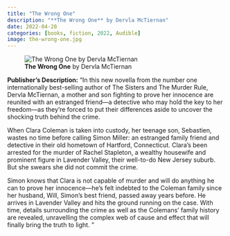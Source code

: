 ```yaml
---
title: "The Wrong One"
description: "**The Wrong One** by Dervla McTiernan"
date: 2022-04-20
categories: [books, fiction, 2022, Audible]
image: the-wrong-one.jpg
---
```

![**The Wrong One** by Dervla McTiernan](the-wrong-one.jpg){fig-align="left"}


**Publisher's Description:**
"In this new novella from the number one internationally best-selling author of The Sisters and The Murder Rule, Dervla McTiernan, a mother and son fighting to prove her innocence are reunited with an estranged friend—a detective who may hold the key to her freedom—as they’re forced to put their differences aside to uncover the shocking truth behind the crime.

When Clara Coleman is taken into custody, her teenage son, Sebastien, wastes no time before calling Simon Miller: an estranged family friend and detective in their old hometown of Hartford, Connecticut. Clara’s been arrested for the murder of Rachel Stapleton, a wealthy housewife and prominent figure in Lavender Valley, their well-to-do New Jersey suburb. But she swears she did not commit the crime.

Simon knows that Clara is not capable of murder and will do anything he can to prove her innocence—he’s felt indebted to the Coleman family since her husband, Will, Simon’s best friend, passed away years before. He arrives in Lavender Valley and hits the ground running on the case. With time, details surrounding the crime as well as the Colemans’ family history are revealed, unravelling the complex web of cause and effect that will finally bring the truth to light. "